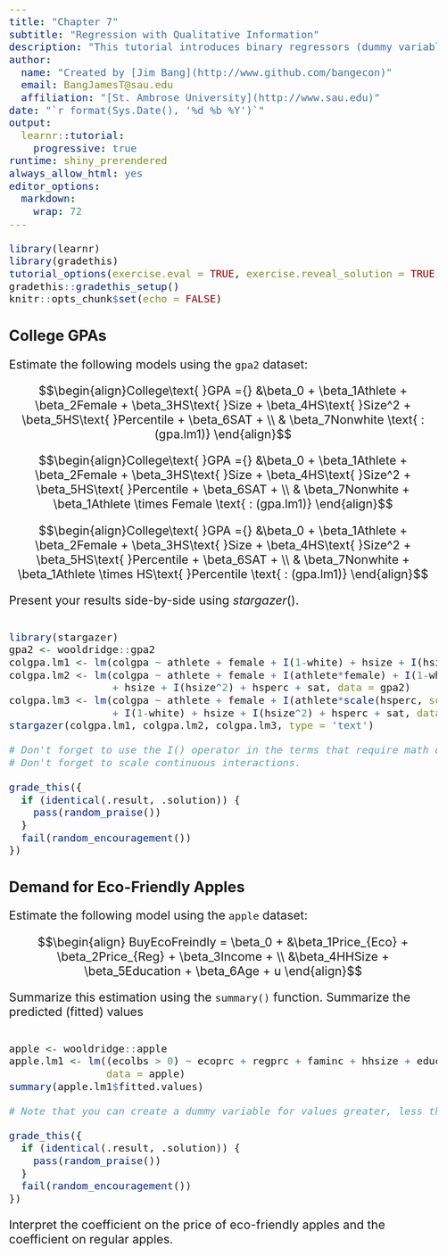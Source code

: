 ```yaml
---
title: "Chapter 7"
subtitle: "Regression with Qualitative Information"
description: "This tutorial introduces binary regressors (dummy variables)."
author: 
  name: "Created by [Jim Bang](http://www.github.com/bangecon)"
  email: BangJamesT@sau.edu
  affiliation: "[St. Ambrose University](http://www.sau.edu)"
date: "`r format(Sys.Date(), '%d %b %Y')`"
output: 
  learnr::tutorial:
    progressive: true
runtime: shiny_prerendered
always_allow_html: yes
editor_options: 
  markdown: 
    wrap: 72
---
```


<style type="text/css">
h1{font-size: 24pt}
h2{font-size: 20pt}
h3{font-size: 18pt}
h4,h5,h6{font-size: 16pt}
body{font-size: 16pt}
</style>

```r
library(learnr)
library(gradethis)
tutorial_options(exercise.eval = TRUE, exercise.reveal_solution = TRUE)
gradethis::gradethis_setup()
knitr::opts_chunk$set(echo = FALSE)
```

## College GPAs

Estimate the following models using the `gpa2` dataset: 

$$\begin{align}College\text{ }GPA ={} &\beta_0 + \beta_1Athlete + \beta_2Female + \beta_3HS\text{ }Size + \beta_4HS\text{ }Size^2 + \beta_5HS\text{ }Percentile + \beta_6SAT + \\ & \beta_7Nonwhite \text{ : (gpa.lm1)} \end{align}$$ 

$$\begin{align}College\text{ }GPA ={} &\beta_0 + \beta_1Athlete + \beta_2Female + \beta_3HS\text{ }Size + \beta_4HS\text{ }Size^2 + \beta_5HS\text{ }Percentile + \beta_6SAT + \\ & \beta_7Nonwhite + \beta_1Athlete \times Female \text{ : (gpa.lm1)} \end{align}$$

$$\begin{align}College\text{ }GPA ={} &\beta_0 + \beta_1Athlete + \beta_2Female + \beta_3HS\text{ }Size + \beta_4HS\text{ }Size^2 + \beta_5HS\text{ }Percentile + \beta_6SAT + \\ & \beta_7Nonwhite + \beta_1Athlete \times HS\text{ }Percentile \text{ : (gpa.lm1)} \end{align}$$ 

Present your results side-by-side using $stargazer()$. 

```r

```

```r
library(stargazer)
gpa2 <- wooldridge::gpa2
colgpa.lm1 <- lm(colgpa ~ athlete + female + I(1-white) + hsize + I(hsize^2) + hsperc + sat, data = gpa2)
colgpa.lm2 <- lm(colgpa ~ athlete + female + I(athlete*female) + I(1-white) 
                 + hsize + I(hsize^2) + hsperc + sat, data = gpa2)
colgpa.lm3 <- lm(colgpa ~ athlete + female + I(athlete*scale(hsperc, scale = FALSE)) 
                 + I(1-white) + hsize + I(hsize^2) + hsperc + sat, data = gpa2)
stargazer(colgpa.lm1, colgpa.lm2, colgpa.lm3, type = 'text')
```

```r
# Don't forget to use the I() operator in the terms that require math operations.
# Don't forget to scale continuous interactions. 
```

```r
grade_this({
  if (identical(.result, .solution)) {
    pass(random_praise())
  }
  fail(random_encouragement())
})
```

## Demand for Eco-Friendly Apples

Estimate the following model using the `apple` dataset: 

$$\begin{align} 
BuyEcoFreindly = \beta_0 + &\beta_1Price_{Eco} + \beta_2Price_{Reg} + \beta_3Income + \\ 
&\beta_4HHSize + \beta_5Education + \beta_6Age + u 
\end{align}$$ 

Summarize this estimation using the `summary()` function. Summarize the predicted (fitted) values

```r

```

```r
apple <- wooldridge::apple
apple.lm1 <- lm((ecolbs > 0) ~ ecoprc + regprc + faminc + hhsize + educ + age,
                data = apple)
summary(apple.lm1$fitted.values)
```

```r
# Note that you can create a dummy variable for values greater, less than, or equal to a threshold value using the <, >, and = operators within parentheses. You do not need the I() function, just parentheses. 
```

```r
grade_this({
  if (identical(.result, .solution)) {
    pass(random_praise())
  }
  fail(random_encouragement())
})
```

Interpret the coefficient on the price of eco-friendly apples and the coefficient on regular apples. 
